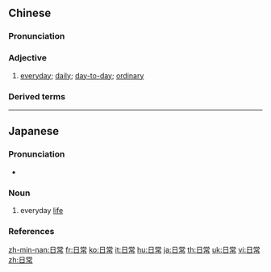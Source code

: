 ==Chinese==
{{zh-forms}}

===Pronunciation===
{{zh-pron
|m=rìcháng
|c=jat6 seung4
|h=pfs=ngit-sòng
|mn=qz,tp,xm:li̍t-siông/kh:ji̍t-siông/zz:ji̍t-siâng
|cat=a
}}

===Adjective===
{{zh-adj}}

# {{lb|zh|attributive}} [[everyday]]; [[daily]]; [[day-to-day]]; [[ordinary]]

===Derived terms===
{{zh-der|日常用品}}

{{zh-cat|Elementary}}

----

==Japanese==
{{ja-kanjitab|にち|じょう|yomi=o}}

===Pronunciation===
* {{ja-pron|にちじょう|y=o|acc=0|acc_ref=NHK}}

===Noun===
{{ja-noun|にちじょう}}

# everyday [[life]]

===References===
<references/>

[[zh-min-nan:日常]]
[[fr:日常]]
[[ko:日常]]
[[it:日常]]
[[hu:日常]]
[[ja:日常]]
[[th:日常]]
[[uk:日常]]
[[vi:日常]]
[[zh:日常]]